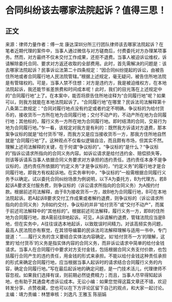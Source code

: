 # 合同纠纷该去哪家法院起诉？值得三思！
## 正文
来源：律师力量作者：傅一龙 康达深圳分所三行团队律师该去哪家法院起诉？在笔者近期代理的案件中，当事人通过微信与对方磋商后，付费委托对方办理某项事务。然而，对方最终不仅未交付工作成果，还拒不退费。当事人被迫诉讼维权，诉请解除委托合同、要求对方返还收取的全部费用。此时，首先需解决的问题是：该去哪家法院起诉？民事诉讼法第二十四条规定：“因合同纠纷提起的诉讼，由被告住所地或者合同履行地人民法院管辖。”根据上述规定，毫无疑问，被告住所地法院是有管辖权的。可是，当事人禁不住想：对方是违约方，我是被迫维权方，在本地法院起诉，我还能节省差旅费和时间成本呢！此时，我们的目光落在上述规定中的“合同履行地”上了。在本案中，能否将原告住所地诠释为“合同履行地”呢？如果可以，则我方就能在本地法院起诉了。“合同履行地”在哪里？民诉法司法解释第十八条第二款规定：“合同对履行地点没有约定或者约定不明确，争议标的为给付货币的，接收货币一方所在地为合同履行地；交付不动产的，不动产所在地为合同履行地；其他标的，履行义务一方所在地为合同履行地。即时结清的合同，交易行为地为合同履行地。”乍一看，该规定对我方是有利的：既然我方诉请对方退费，那本案争议标的就是“给付货币”呀，而我方又是应当接收货币一方，那我方住所地自然就是“合同履行地”了。这种观点不仅看似逻辑自洽，而且颇有市场，但其实不然。理解上述司法解释的关键，在于何谓“争议标的”。“争议标的”是什么？“争议标的”指诉讼请求所指向的合同义务内容。如诉讼请求是给付违约金、赔偿损失等，则该等诉请系当事人依据合同义务要求对方承担的违约责任。违约责任本身不是争议标的，违约责任所依据的“约定义务”才是争议标的，“约定义务”的履行地才是合同履行地，即我方有权起诉地。在实务审判中，“争议标的”一般需根据合同履行义务予以确定。试以委托合同纠纷场景为例说明，以下A为委托方，B为代理方。若B起诉A要求支付服务费，则争议标的（诉讼请求所指向的合同义务）为A按约付款。根据前述司法解释，由于B为接收货币一方，故B地为合同履行地，B可在本地法院起诉。若A起诉B要求交付工作成果或者解约退费，则争议标的（诉讼请求所指向的合同义务）为B如约交付，争议标的并非“给付货币”或“交付不动产”，而属于前述司法解释中的“其他标的”。根据前述司法解释，履行义务一方，即B的住所地为合同履行地，故A需前往B地起诉。可见，A诉请解约退费，管辖法院应当是B地，但在实务中，A往往误选本地起诉，以致耽误时间精力。对该高频实务问题，最高人民法院亦有察觉，在其领导编纂的民诉法司法解释理解与适用一书中，专门提道：“……履行义务的含义要结合实体法内容确定。如‘给付货币一方’的理解，这里的‘给付货币’的义务是指实体内容的合同义务，而非诉讼请求中简单的给付金钱请求。当事人在合同履行中要求对方支付金钱，包括根据合同义务支付价款，也包括履行合同产生的违约责任，用金钱的形式来承担。不能以给付金钱这种责任承担的形式来确定合同履行地，应当根据当事人起诉时的请求结合合同履行义务的内容，确定合同履行地。”写在最后起诉地的确定问题，是一门技术活儿，代理律师不容忽视。如果我们选择有误，则前期必然徒费精力；而且，当事人尽早得知起诉地，也有助于其通盘考虑诉讼成本。无讼小编：如果您觉得这篇文章还不错，欢迎转发分享、点赞收藏，您也可以在下方评论区留下自己的观点，和大家一起讨论。主编：靖力责编：林慧审核：刘逸凡 王雅玉 陈丽娟